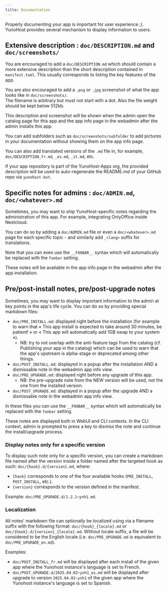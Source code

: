 ```yaml
---
title: Documentation
---
```


Properly documenting your app is important for user experience ;).  
YunoHost provides several mechanism to display information to users.

## Extensive description : `doc/DESCRIPTION.md` and `doc/screenshots/`

You are encouraged to add a `doc/DESCRIPTION.md` which should contain a more extensive description than the short description contained in `manifest.toml`. This usually corresponds to listing the key features of the app.

You are also encouraged to add a `.png` or `.jpg` screenshot of what the app looks like in `doc/screenshots/`.  
The filename is arbitrary but must not start with a dot. Also the file weight should be kept below 512kb.  

This description and screenshot will be shown when the admin open the catalog page for this app and the app info page in the webadmin after the admin installs this app.

You can add subfolders such as `doc/screenshots/subfolder` to add pictures in your documentation without showing them on the app info page.

You can also add translated versions of the `.md` file in, for example, `doc/DESCRIPTION_fr.md`, `_es.md`, `_it.md`, etc.

If your app repository is part of the YunoHost-Apps org, the provided description will be used to auto-regenerate the README.md of your GitHub repo via `yunohost-bot`.

## Specific notes for admins : `doc/ADMIN.md`, `doc/<whatever>.md`

Sometimes, you may want to ship YunoHost-specific notes regarding the administration of this app. For example, integrating OnlyOffice inside Nextcloud.

You can do so by adding a `doc/ADMIN.md` file or even a `doc/<whatever>.md` page for each specific topic - and similarly add `_<lang>` suffix for translations.

Note that you can even use the `__FOOBAR__` syntax which will automatically be replaced with the `foobar` setting.

These notes will be available in the app info page in the webadmin after the app installation.

## Pre/post-install notes, pre/post-upgrade notes

Sometimes, you may want to display important information to the admin at key points in the app's life cycle. You can do so by providing special markdown files:

- `doc/PRE_INSTALL.md`: displayed right before the installation (for example to warn that « This app install is expected to take around 30 minutes, be patient! » or « This app will automatically add 1GB swap to your system »).
  - NB: try to not overlap with the anti-feature tags from the catalog (cf. Publishing your app in the catalog) which can be used to warn that the app's upstream is alpha-stage or deprecated among other things.
- `doc/POST_INSTALL.md`: displayed in a popup after the installation AND a dismissable note in the webadmin app info view.
- `doc/PRE_UPGRADE.md`: displayed right before any upgrade of this app.
  - NB: the pre-upgrade note from the NEW version will be used, not the one from the installed version.
- `doc/POST_UPGRADE.md`: displayed in a popup after the upgrade AND a dismissable note in the webadmin app info view.

In these files you can use the `__FOOBAR__` syntax which will automatically be replaced with the `foobar` setting.

These notes are displayed both in WebUI and CLI contexts. In the CLI context, admin is prompted to press a key to dismiss the note and continue the install/upgrade process.

### Display notes only for a specific version

To display such note only for a specific version, you can create a markdown file named after the version inside a folder named after the targeted hook as such: `doc/{hook}.d/{version}.md`, where:
- `{hook}` corresponds to one of the four available hooks (`PRE_INSTALL`, `POST_INSTALL`, etc.).
- `{version}` corresponds to the version defined in the manifest.

Example: `doc/PRE_UPGRADE.d/1.2.1~ynh1.md`.

### Localization

All notes' markdown file can optionally be localized using via a filename suffix with the following format: `doc/{hook}_{locale}.md` or `doc/{hook}.d/{version}_{locale}.md`.
Without locale suffix, a file will be considered to be the English locale (i.e. `doc/PRE_UPGRADE.md` is equivalent to `doc/PRE_UPGRADE_en.md`).

Examples:
- `doc/POST_INSTALL_fr.md` will be displayed after each install of the given app where the Yunohost instance's language is set to French.
- `doc/POST_UPGRADE.d/2025.04.02~ynh1_es.md` will be displayed after upgrade to version `2025.04.02~ynh1` of the given app where the Yunohost instance's language is set to Spanish.
